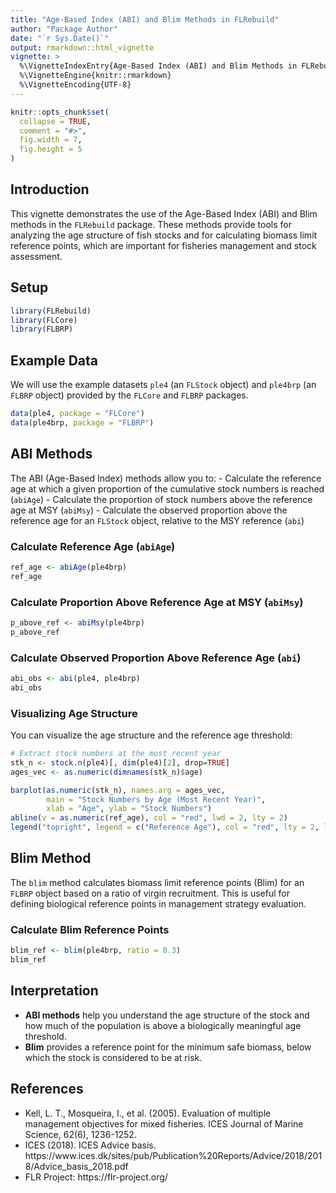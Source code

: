 ```yaml
---
title: "Age-Based Index (ABI) and Blim Methods in FLRebuild"
author: "Package Author"
date: "`r Sys.Date()`"
output: rmarkdown::html_vignette
vignette: >
  %\VignetteIndexEntry{Age-Based Index (ABI) and Blim Methods in FLRebuild}
  %\VignetteEngine{knitr::rmarkdown}
  %\VignetteEncoding{UTF-8}
---
```


```r
knitr::opts_chunk$set(
  collapse = TRUE,
  comment = "#>",
  fig.width = 7,
  fig.height = 5
)
```

## Introduction

This vignette demonstrates the use of the Age-Based Index (ABI) and Blim methods in the `FLRebuild` package. These methods provide tools for analyzing the age structure of fish stocks and for calculating biomass limit reference points, which are important for fisheries management and stock assessment.

## Setup

```r
library(FLRebuild)
library(FLCore)
library(FLBRP)
```

## Example Data

We will use the example datasets `ple4` (an `FLStock` object) and `ple4brp` (an `FLBRP` object) provided by the `FLCore` and `FLBRP` packages.

```r
data(ple4, package = "FLCore")
data(ple4brp, package = "FLBRP")
```

## ABI Methods

The ABI (Age-Based Index) methods allow you to:
- Calculate the reference age at which a given proportion of the cumulative stock numbers is reached (`abiAge`)
- Calculate the proportion of stock numbers above the reference age at MSY (`abiMsy`)
- Calculate the observed proportion above the reference age for an `FLStock` object, relative to the MSY reference (`abi`)

### Calculate Reference Age (`abiAge`)

```r
ref_age <- abiAge(ple4brp)
ref_age
```

### Calculate Proportion Above Reference Age at MSY (`abiMsy`)

```r
p_above_ref <- abiMsy(ple4brp)
p_above_ref
```

### Calculate Observed Proportion Above Reference Age (`abi`)

```r
abi_obs <- abi(ple4, ple4brp)
abi_obs
```

### Visualizing Age Structure

You can visualize the age structure and the reference age threshold:

```r
# Extract stock numbers at the most recent year
stk_n <- stock.n(ple4)[, dim(ple4)[2], drop=TRUE]
ages_vec <- as.numeric(dimnames(stk_n)$age)

barplot(as.numeric(stk_n), names.arg = ages_vec,
        main = "Stock Numbers by Age (Most Recent Year)",
        xlab = "Age", ylab = "Stock Numbers")
abline(v = as.numeric(ref_age), col = "red", lwd = 2, lty = 2)
legend("topright", legend = c("Reference Age"), col = "red", lty = 2, lwd = 2)
```

## Blim Method

The `blim` method calculates biomass limit reference points (Blim) for an `FLBRP` object based on a ratio of virgin recruitment. This is useful for defining biological reference points in management strategy evaluation.

### Calculate Blim Reference Points

```r
blim_ref <- blim(ple4brp, ratio = 0.3)
blim_ref
```

## Interpretation

- **ABI methods** help you understand the age structure of the stock and how much of the population is above a biologically meaningful age threshold.
- **Blim** provides a reference point for the minimum safe biomass, below which the stock is considered to be at risk.

## References

- Kell, L. T., Mosqueira, I., et al. (2005). Evaluation of multiple management objectives for mixed fisheries. ICES Journal of Marine Science, 62(6), 1236-1252.
- ICES (2018). ICES Advice basis. https://www.ices.dk/sites/pub/Publication%20Reports/Advice/2018/2018/Advice_basis_2018.pdf
- FLR Project: https://flr-project.org/ 